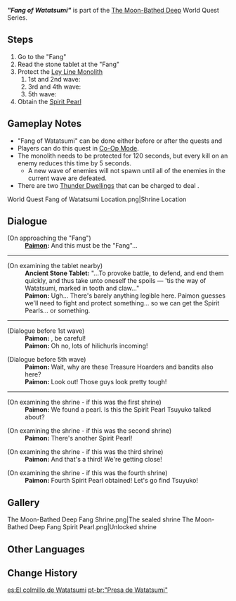 {{Quest Infobox
|id            = 72146
|type          = World
|image         = World Quest Fang of Watatsumi.png
|chapter       = The Moon-Bathed Deep
|region        = Inazuma
|area          = Watatsumi Island
|startLocation = [[Watatsumi Island]], [[Inazuma]]
|prev          = The Moon-Bathed Deep (Quest)
|next          = "Heart of Watatsumi"
|concurrent    = "Eye of Watatsumi"
|concurrent2   = "Fin of Watatsumi"
|concurrent3   = "Tail of Watatsumi"
|characters    = Paimon; Traveler
|rewards       = Adventure EXP*250;Primogem*30;Hero's Wit*3;Mora*25,000;Spirit Pearl*1
}}
'''''"Fang of Watatsumi"''''' is part of the [[The Moon-Bathed Deep]] World Quest Series.

==Steps==
# Go to the "Fang"
# Read the stone tablet at the "Fang"
# Protect the [[Ley Line Monolith]]
## 1st and 2nd wave: {{Enemy List|Hilichurl Berserker*2;Hilichurl Fighter*2;Electro Hilichurl Grenadier}}
## 3rd and 4th wave: {{Enemy List|Electro Hilichurl Shooter;Electro Samachurl;Hydro Samachurl;Blazing Axe Mitachurl;Crackling Axe Mitachurl}}
## 5th wave: {{Enemy List|Nobushi: Hitsukeban*2;Treasure Hoarders: Gravedigger;Treasure Hoarders: Pyro Potioneer;Treasure Hoarders: Electro Potioneer}}
# Obtain the [[Spirit Pearl]]

==Gameplay Notes==
* "Fang of Watatsumi" can be done either before or after the quests {{LL|"Eye of Watatsumi"|,}} {{LL|"Fin of Watatsumi"|,}} and {{LL|"Tail of Watatsumi"|.}}
* Players can do this quest in [[Co-Op Mode]].
* The monolith needs to be protected for 120 seconds, but every kill on an enemy reduces this time by 5 seconds.
** A new wave of enemies will not spawn until all of the enemies in the current wave are defeated.
* There are two [[Thunder Dwelling]]s that can be charged to deal {{Color|AoE Electro DMG}}.
<gallery>
World Quest Fang of Watatsumi Location.png|Shrine Location
</gallery>

==Dialogue==
{{Quest Description|You must first break the five seals on Watatsumi Island if you wish to enter Enkanomiya.}}
{{Dialogue Start}}
;(On approaching the "Fang")
:'''[[Paimon]]:''' And this must be the "Fang"...
{{Dialogue End}}
----
{{Quest Description|update|An ancient stone tablet stands beside the shrine. Will there be anything of use written on it?}}
{{Dialogue Start}}
;(On examining the tablet nearby)
:'''Ancient Stone Tablet:''' "...To provoke battle, to defend, and end them quickly, and thus take unto oneself the spoils &mdash; 'tis the way of Watatsumi, marked in tooth and claw..."
:'''Paimon:''' Ugh... There's barely anything legible here. Paimon guesses we'll need to fight and protect something... so we can get the Spirit Pearls... or something.
{{Dialogue End}}
----
{{Quest Description|update|With the help of the stone tablet's instructions, perhaps breaking the shrine seal will not be a problem... Right?}}
{{Dialogue Start}}
;(Dialogue before 1st wave)
:'''Paimon:''' {{Traveler}}, be careful!
:'''Paimon:''' Oh no, lots of hilichurls incoming!

;(Dialogue before 5th wave)
:'''Paimon:''' Wait, why are these Treasure Hoarders and bandits also here?
:'''Paimon:''' Look out! Those guys look pretty tough!
{{Dialogue End}}
----
{{Quest Description|update|You have finally broken the shrine's seal, and the Spirit Pearl is yours to claim. Go forth and take it!}}
{{Dialogue Start}}
;(On examining the shrine - if this was the first shrine)
:'''Paimon:''' We found a pearl. Is this the Spirit Pearl Tsuyuko talked about?

;(On examining the shrine - if this was the second shrine)
:'''Paimon:''' There's another Spirit Pearl!

;(On examining the shrine - if this was the third shrine)
:'''Paimon:''' And that's a third! We're getting close!

;(On examining the shrine - if this was the fourth shrine)
:'''Paimon:''' Fourth Spirit Pearl obtained! Let's go find Tsuyuko!
{{Dialogue End}}

==Gallery==
<gallery>
The Moon-Bathed Deep Fang Shrine.png|The sealed shrine
The Moon-Bathed Deep Fang Spirit Pearl.png|Unlocked shrine
</gallery>

==Other Languages==
{{Other Languages
|en      = "Fang of Watatsumi"
|zhs     = 「海祇之牙」
|zhs_rm  = "Hǎiqí zhī Yá"
|zht     = 「海祇之牙」
|zht_rm  = "Hǎiqí zhī Yá"
|zh_tl   = "Watatsumi's Tooth"
|ja      = 「海祇の牙」
|ja_rm   = "Watatsumi no Kiba"
|ja_tl   = "Fang of Watatsumi"
|ko      = 「와타츠미의 이빨」
|ko_rm   = "Watacheumi-ui Ippal"
|ko_tl   = "Watatsumi's Tooth"
|es      = El colmillo de Watatsumi
|es_tl   = The Fang of Watatsumi
|fr      = «&nbsp;Croc de Watatsumi&nbsp;»
|fr_tl   = "Fang of Watatsumi"
|ru      = «Клык Ватацуми»
|ru_tl   = "Fang of Watatsumi"
|th      = "เขี้ยวแห่ง Watatsumi"
|th_rm   = "Khiao haeng Watatsumi"
|th_tl   = "Fang of Watatsumi"
|vi      = Răng Watatsumi
|vi_tl   = Watatsumi's Tooth
|de      = „Reißzahn von Watatsumi“
|de_tl   = "Fang of Watatsumi"
|id      = "Taring Watatsumi"
|id_tl   = "Fang of Watatsumi"
|pt      = "Presa de Watatsumi"
|pt_tl   = "Fang of Watatsumi"
|tr      = "Watatsumi'nin Dişi"
|tr_tl   = "Watatsumi's Tooth"
|it      = Zanna di Watatsumi
|it_tl   = Fang of Watatsumi
}}

==Change History==
{{Change History|2.1}}

[[es:El colmillo de Watatsumi]]
[[pt-br:"Presa de Watatsumi"]]